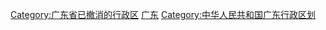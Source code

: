 [[Category:广东省已撤消的行政区|Category:广东省已撤消的行政区]]
[[Category:已撤销的中华人民共和国各省级行政区行政区划单位|广东]]
[[Category:中华人民共和国广东行政区划|Category:中华人民共和国广东行政区划]]